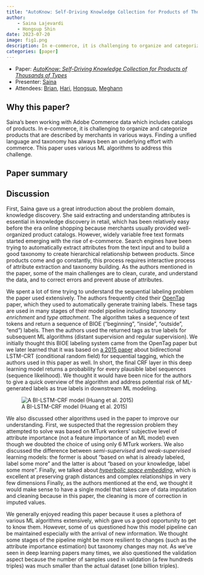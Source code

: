 ```yaml
---
title: "AutoKnow: Self-Driving Knowledge Collection for Products of Thousands of Types"
author: 
    - Saina Lajevardi
    - Hongsup Shin
date: 2023-07-20
image: fig1.png
description: In e-commerce, it is challenging to organize and categorize products that are described by merchants in various ways. Finding a unified language and taxonomy has always been an underlying effort with commerce. This paper uses various ML algorithms to address this challenge.
categories: [paper]
---
```


:::{.callout-note}
- Paper: [*AutoKnow: Self-Driving Knowledge Collection for Products of Thousands of Types*](https://arxiv.org/abs/2006.13473)
- Presenter: [Saina](https://www.linkedin.com/in/saina199/)
- Attendees: [Brian](https://www.linkedin.com/in/brianking387/), [Hari](https://www.linkedin.com/in/hariprasadnatarajan/), [Hongsup](https://www.linkedin.com/in/hongsupshin/), [Meghann](https://www.linkedin.com/in/meghann-agarwal/)
:::

## Why this paper?
Saina's been working with Adobe Commerce data which includes catalogs of products. In e-commerce, it is challenging to organize and categorize products that are described by merchants in various ways. Finding a unified language and taxonomy has always been an underlying effort with commerce. This paper uses various ML algorithms to address this challenge.

## Paper summary

## Discussion

First, Saina gave us a great introduction about the problem domain, knowledge discovery. She said extracting and understanding attributes is essential in knowledge discovery in retail, which has been relatively easy before the era online shopping because merchants usually provided well-organized product catalogs. However, widely variable free text formats started emerging with the rise of e-commerce. Search engines have been trying to automatically extract attributes from the text input and to build a good taxonomy to create hierarchical relationship between products. Since products come and go constantly, this process requires interactive process of attribute extraction and taxonomy building. As the authors mentioned in the paper, some of the main challenges are to clean, curate, and understand the data, and to correct errors and prevent abuse of attributes.

We spent a lot of time trying to understand the sequential labeling problem the paper used extensively. The authors frequently cited their [OpenTag](https://arxiv.org/abs/1806.01264) paper, which they used to automatically generate training labels. These tags are used in many stages of their model pipeline including *taxonomy enrichment* and *type attachment*. The algorithm takes a sequence of text tokens and return a sequence of BIOE ("beginning", "inside", "outside", "end") labels. Then the authors used the returned tags as true labels for subsequent ML algorithms (distant supervision and regular supervision). We initially thought this BIOE labeling system came from the OpenTag paper but we later learned that it was based on [a 2015 paper](https://arxiv.org/pdf/1508.01991.pdf) about bidirectional LSTM-CRT (conditional random field) for sequential tagging, which the authors used in this paper as well. In short, the final CRF layer in this deep learning model returns a probability for every plausible label sequences (sequence likelihood). We thought it would have been nice for the authors to give a quick overview of the algorithm and address potential risk of ML-generated labels as true labels in downstream ML modeling.

![A BI-LSTM-CRF model (Huang et al. 2015)](biLSTM-CRT.png)

We also discussed other algorithms used in the paper to improve our understanding. First, we suspected that the regression problem they attempted to solve was based on MTurk workers' subjective level of attribute importance (not a feature importance of an ML model) even though we doubted the choice of using only 6 MTurk workers. We also discussed the difference between *semi-supervised* and *weak-supervised* learning models: the former is about “based on what is already labeled, label some more” and the latter is about “based on your knowledge, label some more”. Finally, we talked about [*hyperbolic space embedding*](https://hazyresearch.stanford.edu/hyperE/), which is excellent at preserving graph distances and complex relationships in very few dimensions Finally, as the authors mentioned at the end, we thought it would make sense to have a single model that takes care of data imputation and cleaning because in this paper, the cleaning is more of correction in imputed values.

We generally enjoyed reading this paper because it uses a plethora of various ML algorithms extensively, which gave us a good opportunity to get to know them. However, some of us questioned how this model pipeline can be maintained especially with the arrival of new information. We thought some stages of the pipeline might be more resilient to changes (such as the attribute importance estimation) but taxonomy changes may not. As we've seen in deep learning papers many times, we also questioned the validation aspect because the number of samples used in validation (a few hundreds triples) was much smaller than the actual dataset (one billion triples).






